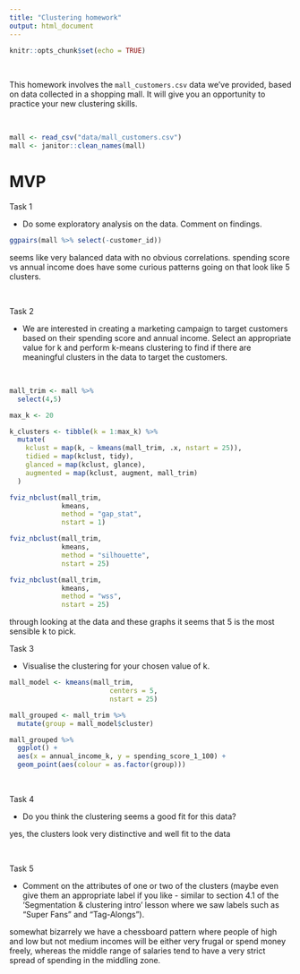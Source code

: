 ```yaml
---
title: "Clustering homework"
output: html_document
---
```


```r
knitr::opts_chunk$set(echo = TRUE)
```

<br>

This homework involves the `mall_customers.csv` data we've provided, based on data collected in a shopping mall. It will give you an opportunity to practice your new clustering skills.

<br>

```r
mall <- read_csv("data/mall_customers.csv")
mall <- janitor::clean_names(mall)
```

# MVP

Task 1

* Do some exploratory analysis on the data. Comment on findings. 

```r
ggpairs(mall %>% select(-customer_id))
```

seems like very balanced data with no obvious correlations. spending score vs annual income does have
some curious patterns going on that look like 5 clusters.


<br>

Task 2

* We are interested in creating a marketing campaign to target customers based on their spending score and annual income. Select an appropriate value for k and perform k-means clustering to find if there are meaningful clusters in the data to target the customers. 

<br>

```r
mall_trim <- mall %>% 
  select(4,5)
```



```r
max_k <- 20

k_clusters <- tibble(k = 1:max_k) %>% 
  mutate(
    kclust = map(k, ~ kmeans(mall_trim, .x, nstart = 25)),
    tidied = map(kclust, tidy),
    glanced = map(kclust, glance),
    augmented = map(kclust, augment, mall_trim)
  )

```


```r
fviz_nbclust(mall_trim,
             kmeans,
             method = "gap_stat",
             nstart = 1)
```

```r
fviz_nbclust(mall_trim,
             kmeans,
             method = "silhouette",
             nstart = 25)
```
```r
fviz_nbclust(mall_trim, 
             kmeans, 
             method = "wss", 
             nstart = 25)
```

through looking at the data and these graphs it seems that 5 is the most sensible k to pick.

Task 3

* Visualise the clustering for your chosen value of k.

```r
mall_model <- kmeans(mall_trim,
                         centers = 5,
                         nstart = 25)

mall_grouped <- mall_trim %>% 
  mutate(group = mall_model$cluster)
```


```r
mall_grouped %>% 
  ggplot() +
  aes(x = annual_income_k, y = spending_score_1_100) +
  geom_point(aes(colour = as.factor(group)))
```


<br>

Task 4

* Do you think the clustering seems a good fit for this data?


yes, the clusters look very distinctive and well fit to the data

<br>

Task 5

* Comment on the attributes of one or two of the clusters (maybe even give them an appropriate label if you like - similar to section 4.1 of the 'Segmentation & clustering intro' lesson where we saw labels such as "Super Fans" and "Tag-Alongs"). 



somewhat bizarrely we have a chessboard pattern where people of high and low but not medium incomes
will be either very frugal or spend money freely, whereas the middle range of salaries tend to have 
a very strict spread of spending in the middling zone.